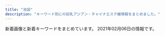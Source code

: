 ```yaml
---
title: "池袋"
description: "キーワード別にの巨乳アジアン・チャイナエステ嬢情報をまとめました。"
---
```


新着画像と新着キーワードをまとめています。
2021年02月06日の情報です。

<DmmAffiliateIns />
<KeywordTable
  shops={
    [
    {
        "name": "AromaAngels\uff5e\u6c60\u888b\u30a2\u30ed\u30de\u30a8\u30f3\u30b8\u30a7\u30eb\u30ba\uff5e",
        "url": "https://www.aroma-angels.net/",
        "station": "JR\u6c60\u888b\u99c5\u897f\u53e3",
        "img_links": [
            "http://www.aroma-angels.net/images/up_5_8_0.jpg",
            "https://www.aroma-angels.net/images/up_5_9_0.jpg",
            "http://www.aroma-angels.net/images/up_5_7_0.jpg",
            "https://www.aroma-angels.net/images/up_5_18_0.jpg",
            "https://www.aroma-angels.net/images/mt_10_1_446.jpg",
            "http://www.aroma-angels.net/images/mt_10_1_105.jpg",
            "https://www.aroma-angels.net/images/mc_1_1_144.jpg",
            "http://www.aroma-angels.net/images/link/link_27.jpg",
            "https://www.aroma-angels.net/images/mc_1_1_960.jpg",
            "https://www.aroma-angels.net/images/mc_1_2_144.jpg",
            "http://www.aroma-angels.net/images/up_5_25_0.jpg",
            "https://estama.jp/assets_new/default/pc/img/page/link/estama_200_40.png",
            "http://www.aroma-angels.net/images/link/link_15.jpg",
            "http://www.aroma-angels.net/asset/img/spacer300x450.png",
            "https://www.aroma-angels.net/images/mc_1_1_239.jpg",
            "http://www.aroma-angels.net/images/mt_10_1_446.jpg",
            "https://www.aroma-angels.net/asset/img/spacer900x360.png",
            "https://www.aroma-angels.net/images/ml_11_1_2202.jpg",
            "http://www.aroma-angels.net/asset/img/top2.jpg",
            "https://www.aroma-angels.net/images/up_5_8_0.jpg",
            "https://www.aroma-angels.net/images/mc_1_1_425.jpg",
            "https://www.aroma-angels.net/images/mt_10_1_105.jpg",
            "http://www.aroma-angels.net/images/up_5_10_0.jpg",
            "https://www.aroma-angels.net/images/ml_11_1_505.jpg",
            "https://www.aroma-angels.net/images/up_5_6_0.jpg",
            "https://www.aroma-angels.net/images/ml_11_1_1338.jpg",
            "https://www.aroma-angels.net/images/mc_1_1_445.jpg",
            "https://www.aroma-angels.net/images/mc_1_1_505.jpg",
            "https://www.aroma-angels.net/images/mc_1_2_445.jpg",
            "https://www.aroma-angels.net/asset/img/top2.jpg",
            "https://www.aroma-angels.net/images/mc_1_2_1092.jpg",
            "https://www.aroma-angels.net/images/up_5_25_0.jpg",
            "https://www.aroma-angels.net/images/mc_1_2_960.jpg",
            "https://www.aroma-angels.net/images/up_5_19_0.jpg",
            "https://www.aroma-angels.net/images/mc_1_1_105.jpg",
            "https://www.aroma-angels.net/images/up_5_22_0.jpg",
            "https://www.aroma-angels.net/images/ml_11_1_1411.jpg",
            "https://www.aroma-angels.net/images/ml_11_1_1092.jpg",
            "https://www.aroma-angels.net/images/mc_1_1_241.jpg",
            "https://www.aroma-angels.net/images/ml_11_1_1064.jpg",
            "http://www.aroma-angels.net/images/link/link_34.jpg",
            "https://www.aroma-angels.net/asset/img/top.jpg",
            "https://www.aroma-angels.net/images/up_5_15_0.jpg",
            "https://www.aroma-angels.net/images/up_5_10_0.jpg",
            "https://www.aroma-angels.net/images/ml_11_1_960.jpg",
            "http://www.aroma-angels.net/asset/img/top.jpg",
            "https://www.aroma-angels.net/images/ml_11_1_208.jpg",
            "https://www.aroma-angels.net/images/up_5_5_0.jpg",
            "https://www.aroma-angels.net/images/link/link_15.jpg",
            "http://www.aroma-angels.net/asset/img/spacer900x360.png",
            "https://www.aroma-angels.net/images/up_5_26_0.jpg",
            "https://www.aroma-angels.net/images/up_5_17_0.jpg",
            "https://www.aroma-angels.net/images/mt_10_1_508.jpg",
            "https://www.aroma-angels.net/images/ml_11_1_268.jpg",
            "http://www.aroma-angels.net/images/up_5_9_0.jpg",
            "https://www.aroma-angels.net/images/link/link_19.jpg",
            "https://www.aroma-angels.net/images/mc_1_1_508.jpg",
            "https://www.aroma-angels.net/images/mc_1_1_1698.jpeg",
            "https://www.aroma-angels.net/images/ml_11_1_314.jpg",
            "https://www.aroma-angels.net/images/ml_11_1_507.jpg",
            "https://www.aroma-angels.net/images/ml_11_1_144.jpg",
            "https://www.aroma-angels.net/images/ml_11_1_445.jpg",
            "https://www.aroma-angels.net/images/up_5_11_0.jpeg",
            "https://www.aroma-angels.net/images/ml_11_1_105.jpg",
            "http://www.aroma-angels.net/images/mt_10_1_508.jpg",
            "http://www.aroma-angels.net/images/up_5_5_0.jpg",
            "http://www.aroma-angels.net/images/link/link_31.jpg",
            "https://www.aroma-angels.net/images/ml_11_1_425.jpg",
            "https://www.aroma-angels.net/images/ml_11_1_446.jpg",
            "https://www.aroma-angels.net/images/ml_11_1_508.jpg",
            "http://www.aroma-angels.net/images/mt_10_1_144.jpg",
            "https://www.aroma-angels.net/asset/img/spacer300x450.png",
            "https://www.aroma-angels.net/images/mc_1_2_105.jpg",
            "https://www.aroma-angels.net/images/link/link_34.jpg",
            "https://www.aroma-angels.net/images/mt_10_1_505.jpg",
            "https://www.aroma-angels.net/images/ml_11_1_1272.jpg",
            "http://www.aroma-angels.net/images/up_5_23_0.jpg",
            "https://www.aroma-angels.net/images/mc_1_1_1285.jpg",
            "https://www.aroma-angels.net/images/ml_11_1_241.jpg",
            "https://www.aroma-angels.net/images/mt_10_1_144.jpg",
            "https://www.aroma-angels.net/images/mc_1_1_1092.jpg",
            "https://www.aroma-angels.net/images/up_5_7_0.jpg",
            "https://www.aroma-angels.net/images/ml_11_1_240.jpg",
            "https://www.aroma-angels.net/images/ml_11_1_882.jpg",
            "https://www.aroma-angels.net/images/link/link_27.jpg",
            "http://www.aroma-angels.net/images/up_5_22_0.jpg",
            "http://www.aroma-angels.net/images/up_5_27_0.jpg",
            "https://www.aroma-angels.net/images/mc_1_2_239.jpg",
            "https://www.aroma-angels.net/images/ml_11_1_239.jpg",
            "https://www.aroma-angels.net/images/mc_1_1_1272.jpg",
            "https://www.aroma-angels.net/asset/img/spacer_gallery.png",
            "https://www.aroma-angels.net/images/mc_1_1_446.jpg",
            "https://www.aroma-angels.net/images/mc_1_1_1411.jpg",
            "https://www.aroma-angels.net/images/up_5_23_0.jpg",
            "https://www.aroma-angels.net/images/ml_11_1_1698.jpeg",
            "http://www.aroma-angels.net/images/up_5_26_0.jpg",
            "https://www.aroma-angels.net/images/ml_11_1_1285.jpg",
            "https://www.aroma-angels.net/images/ml_11_1_1011.jpg",
            "http://www.aroma-angels.net/images/up_5_6_0.jpg",
            "https://www.aroma-angels.net/images/up_5_27_0.jpg",
            "https://www.aroma-angels.net/images/up_5_13_0.jpg",
            "https://www.aroma-angels.net/images/mc_1_1_1064.jpg",
            "https://www.aroma-angels.net/images/mc_1_1_882.jpg",
            "https://menlog.net/link/menlog20040.jpg",
            "http://www.aroma-angels.net/images/up_5_17_0.jpg",
            "https://www.aroma-angels.net/images/up_5_14_0.jpg",
            "http://www.aroma-angels.net/images/mt_10_1_505.jpg",
            "https://www.aroma-angels.net/images/ml_11_1_506.jpg",
            "https://www.aroma-angels.net/images/link/link_31.jpg",
            "https://www.aroma-angels.net/images/up_5_12_0.jpg"
        ],
        "keywords": {
            "D": 25,
            "85": 13,
            "87": 8,
            "86": 9,
            "88": 5,
            "C": 48,
            "83": 4
        }
    },
    {
        "station": "JR\u6c60\u888b\u99c5\u897f\u53e3(\u5317)",
        "img_links": [
            "https://www.relax-es.net/img/bana05.jpg",
            "https://www.relax-es.net/w160-p400/img/uploadfile/imgpc01601602016.jpg",
            "https://www.relax-es.net/w200-p300/img/uploadfile/imgpc01601942165.jpg",
            "https://www.relax-es.net/img/uploadfile/imgpc01601602403.jpg",
            "https://www.relax-es.net/img/bana10.jpg",
            "https://www.relax-es.net/img/uploadfile/1601603998.png",
            "https://www.relax-es.net/w160-p400/img/uploadfile/imgpc01601942092.jpg",
            "https://www.relax-es.net/img/uploadfile/imgpc01601602676.jpg",
            "https://www.relax-es.net/img/uploadfile/imgpc01601603008.jpg",
            "https://www.relax-es.net/img/uploadfile/imgpc01601601781.jpg",
            "https://www.relax-es.net/w160-p400/img/uploadfile/imgpc01608535716.jpg",
            "https://www.relax-es.net/w160-p400/img/uploadfile/imgpc01601603008.jpg",
            "https://www.relax-es.net/img/uploadfile/imgpc01601602890.jpg",
            "https://www.relax-es.net/img/uploadfile/img_1601600792.jpg",
            "https://www.relax-es.net/img/uploadfile/imgpc01601942165.jpg",
            "https://www.relax-es.net/w160-p400/img/uploadfile/imgpc01608535826.jpg",
            "https://www.relax-es.net/w230-p230/img/uploadfile/img_1601600792.jpg",
            "https://www.relax-es.net/w200-p300/img/uploadfile/imgpc01601602188.jpg",
            "https://www.relax-es.net/w160-p400/img/uploadfile/imgpc01601602676.jpg",
            "https://www.relax-es.net/w200-p300/img/uploadfile/imgpc01601942092.jpg",
            "https://www.relax-es.net/img/num4.png",
            "https://www.relax-es.net/img/bana04.jpg",
            "https://www.relax-es.net/w160-p400/img/uploadfile/imgpc01601942165.jpg",
            "https://www.relax-es.net/img/uploadfile/imgpc01601602269.jpg",
            "https://www.relax-es.net/img/uploadfile/imgpc01601602188.jpg",
            "https://www.relax-es.net/img/uploadfile/imgpc01601602970.jpg",
            "https://www.relax-es.net/w300-p200/img/uploadfile/imgpc01601601781.jpg",
            "https://www.relax-es.net/img/bana02.jpg",
            "https://www.relax-es.net/w160-p400/img/uploadfile/imgpc01608535915.jpg",
            "https://www.relax-es.net/w160-p400/img/uploadfile/imgpc01601942123.jpg",
            "https://www.relax-es.net/img/companioncoment.png",
            "https://www.relax-es.net/w200-p300/img/uploadfile/imgpc01601602403.jpg",
            "https://www.relax-es.net/img/uploadfile/img_1601600707.jpg",
            "https://www.relax-es.net/w160-p400/img/uploadfile/imgpc01601602761.jpg",
            "https://www.relax-es.net/w160-p400/img/uploadfile/imgpc01601601975.jpg",
            "https://www.relax-es.net/w200-p300/img/uploadfile/imgpc01601602676.jpg",
            "https://www.relax-es.net/w160-p400/img/uploadfile/imgpc01601602326.jpg",
            "https://www.relax-es.net/img/uploadfile/imgpc01601602761.jpg",
            "https://www.relax-es.net/w160-p400/img/uploadfile/imgpc01601602188.jpg",
            "https://www.relax-es.net/img/bana03.jpg",
            "https://www.relax-es.net/w160-p400/img/uploadfile/imgpc01601602269.jpg",
            "https://www.relax-es.net/w160-p400/img/uploadfile/imgpc01601602443.jpg",
            "https://www.relax-es.net/w160-p400/img/uploadfile/imgpc01608535783.jpg",
            "https://www.relax-es.net/img/area.jpg",
            "https://www.relax-es.net/w160-p400/img/uploadfile/imgpc01601942105.jpg",
            "https://www.relax-es.net/w200-p300/img/uploadfile/imgpc01601602443.jpg",
            "https://www.relax-es.net/img/icon/new.png",
            "https://www.relax-es.net/img/uploadfile/imgpc01608535716.jpg",
            "https://www.relax-es.net/img/num5.png",
            "https://www.relax-es.net/img/uploadfile/imgpc01601942105.jpg",
            "https://www.relax-es.net/img/num1.png",
            "https://www.relax-es.net/img/uploadfile/imgpc01608535783.jpg",
            "https://www.relax-es.net/w200-p300/img/uploadfile/imgpc01601603008.jpg",
            "https://www.relax-es.net/w160-p400/img/uploadfile/imgpc01601602890.jpg",
            "https://www.relax-es.net/img/bana07.jpg",
            "https://www.relax-es.net/img/uploadfile/imgpc01601601975.jpg",
            "https://www.relax-es.net/img/uploadfile/imgpc01601942123.jpg",
            "https://www.relax-es.net/img/syscard.png",
            "https://www.relax-es.net/img/uploadfile/imgpc01601942092.jpg",
            "https://www.relax-es.net/img/num3.png",
            "https://www.relax-es.net/img/bana01.jpg",
            "https://www.relax-es.net/img/kantan.jpg",
            "https://www.relax-es.net/w200-p300/img/uploadfile/imgpc01608535783.jpg",
            "https://www.relax-es.net/w160-p400/img/uploadfile/imgpc01601602403.jpg",
            "https://www.relax-es.net/w160-p400/img/uploadfile/imgpc01601601781.jpg",
            "https://www.relax-es.net/w160-p400/img/uploadfile/imgpc01601942142.jpg",
            "https://www.relax-es.net/img/uploadfile/imgpc01601602443.jpg",
            "https://www.relax-es.net/img/num2.png",
            "https://www.relax-es.net/img/uploadfile/imgpc01601602016.jpg",
            "https://www.relax-es.net/w200-p300/img/uploadfile/imgpc01601602016.jpg",
            "https://www.relax-es.net/w160-p400/img/uploadfile/imgpc01601602970.jpg"
        ],
        "keywords": {
            "F": 28,
            "87": 21,
            "C": 36,
            "D": 47,
            "E": 66,
            "88": 60,
            "89": 53,
            "90": 8
        },
        "name": "New RELAX TIME",
        "url": "https://www.relax-es.net/"
    },
    {
        "img_links": [
            "http://www.yurari-massage.work/img/m1.jpg",
            "http://www.yurari-massage.work/img/m2.jpg",
            "http://www.yurari-massage.work/img/sta4.jpg",
            "http://www.yurari-massage.work/img/m50.jpg",
            "http://www.yurari-massage.work/img/m5.jpg",
            "http://www.yurari-massage.work/img/sta25.jpg",
            "http://www.yurari-massage.work/img/sta21.jpg",
            "http://www.yurari-massage.work/img/campian.jpg",
            "http://www.yurari-massage.work/img/st25.jpg",
            "http://www.yurari-massage.work/img/st22.jpg",
            "http://www.yurari-massage.work/img/nos.jpg",
            "http://www.yurari-massage.work/img/st19.jpg",
            "http://www.yurari-massage.work/img/sta22.jpg",
            "http://www.yurari-massage.work/img/st07.jpg",
            "http://www.yurari-massage.work/img/st11.jpg",
            "http://www.yurari-massage.work/img/st4.jpg",
            "http://www.yurari-massage.work/img/m20.jpg",
            "http://www.yurari-massage.work/img/st21.jpg",
            "http://www.yurari-massage.work/img/m10.jpg",
            "http://www.yurari-massage.work/img/st026.jpg",
            "http://www.yurari-massage.work/img/r9.jpg",
            "http://www.yurari-massage.work/img/st017.jpg",
            "http://www.yurari-massage.work/img/st17.jpg",
            "http://www.yurari-massage.work/img/st26.jpg",
            "http://www.yurari-massage.work/img/sta26.jpg",
            "http://www.yurari-massage.work/img/mobile.png",
            "http://www.yurari-massage.work/img/m60.jpg",
            "http://www.yurari-massage.work/img/head.jpg",
            "http://www.yurari-massage.work/img/m3.jpg",
            "http://www.yurari-massage.work/img/sta27.jpg",
            "http://www.yurari-massage.work/img/m6.jpg",
            "http://www.yurari-massage.work/img/st022.jpg",
            "http://www.yurari-massage.work/img/m4.jpg",
            "http://www.yurari-massage.work/img/m40.jpg",
            "http://www.yurari-massage.work/img/st7.jpg",
            "http://www.yurari-massage.work/img/st021.jpg",
            "http://www.yurari-massage.work/img/m30.jpg",
            "http://www.yurari-massage.work/img/st027.jpg",
            "http://www.yurari-massage.work/img/st27.jpg",
            "http://www.yurari-massage.work/img/sta7.jpg"
        ],
        "name": "\u3086\u3089\u308a",
        "url": "http://www.yurari-massage.work/",
        "keywords": {
            "D": 11,
            "86": 14,
            "C": 25,
            "87": 8,
            "E": 3
        },
        "station": "JR\u6c60\u888b\u99c5\u897f\u53e3(\u5317)"
    },
    {
        "img_links": [
            "http://salon-arm.com/staff/ringo/01.jpg",
            "http://salon-arm.com/img/ttl_mobile.png",
            "http://salon-arm.com/staff/kaori/01mb.jpg",
            "http://salon-arm.com/staff/midori/01mb.jpg",
            "http://salon-arm.com/img/ttl_line.png",
            "http://salon-arm.com/staff/emi/01.jpg",
            "http://salon-arm.com/staff/ringo/01mb.jpg",
            "http://salon-arm.com/pic/top.png",
            "http://salon-arm.com/img/att.jpg",
            "http://salon-arm.com/staff/mai/01mb.jpg",
            "http://salon-arm.com/staff/saya/01mb.jpg",
            "http://salon-arm.com/staff/emi/01mb.jpg",
            "http://salon-arm.com/pic/head.png",
            "http://salon-arm.com/img/ttl_staff.png",
            "http://salon-arm.com/staff/nana/01.jpg",
            "http://salon-arm.com/staff/yuuka/01.jpg",
            "http://salon-arm.com/staff/midori/01.jpg",
            "http://salon-arm.com/staff/rika/01mb.jpg",
            "http://salon-arm.com/staff/ai/01mb.jpg",
            "http://salon-arm.com/staff/ichigo/01.jpg",
            "http://salon-arm.com/i/files/homeimg.jpg",
            "http://salon-arm.com/staff/reina/01.jpg",
            "http://salon-arm.com/staff/yuuka/01mb.jpg",
            "http://salon-arm.com/staff/ichigo/01mb.jpg",
            "http://salon-arm.com/staff/reina/01mb.jpg",
            "http://salon-arm.com/staff/saya/01.jpg",
            "http://salon-arm.com/img/ttl_concept.png",
            "http://salon-arm.com/staff/ai/01.jpg",
            "http://salon-arm.com/staff/nana/01mb.jpg",
            "http://salon-arm.com/staff/kaori/01.jpg",
            "http://salon-arm.com/staff/mai/01.jpg",
            "http://salon-arm.com/staff/rika/01.jpg",
            "http://salon-arm.com/img/ttl_tnew.png"
        ],
        "url": "http://salon-arm.com/",
        "name": "\u30a2\u30ed\u30de\u30ed\u30de\u30f3\u30b9",
        "keywords": {
            "C": 21
        },
        "station": "JR\u6c60\u888b\u99c5\u897f\u53e3"
    },
    {
        "keywords": {
            "81": 4,
            "83": 10,
            "85": 4,
            "84": 8,
            "82": 10
        },
        "station": "JR\u6c60\u888b\u99c5\u897f\u53e3",
        "url": "http://c-sun2.com/",
        "name": "\u30b9\u30a4\u30fc\u30c8\u30de\u30c3\u30c8",
        "img_links": [
            "http://c-sun2.com/image/cast/cast_534_1_l.jpg",
            "http://c-sun2.com/img/bar_profile.png",
            "http://c-sun2.com/image/cast/cast_485_2_l.jpg",
            "http://c-sun2.com/image/cast/cast_453_1_l.jpg",
            "http://c-sun2.com/image/cast/cast_471_2_l.jpg",
            "http://c-sun2.com/image/cast/cast_393_2_l.jpg",
            "http://c-sun2.com/img/bar_grallery.png",
            "http://c-sun2.com/img/topbar_camp.png",
            "http://c-sun2.com/image/cast/cast_485_1_l.jpg",
            "http://c-sun2.com/img/topbar_osusume.png",
            "http://c-sun2.com/image/cast/cast_473_2_l.jpg",
            "http://c-sun2.com/img/bar_therapist.png",
            "http://c-sun2.com/img/event/camp3.jpg",
            "http://c-sun2.com/image/cast/cast_484_1_l.jpg",
            "http://c-sun2.com/image/cast/cast_473_1_l.jpg",
            "http://c-sun2.com/image/cast/cast_484_2_l.jpg",
            "http://c-sun2.com/image/shame/192_1_l.jpg",
            "http://c-sun2.com/image/cast/cast_580_1_l.jpg",
            "http://c-sun2.com/image/cast/cast_357_1_l.jpg",
            "http://c-sun2.com/image/cast/cast_393_1_l.jpg",
            "http://c-sun2.com/image/cast/cast_390_2_l.jpg",
            "http://c-sun2.com/image/cast/cast_326_1_l.jpg",
            "http://c-sun2.com/img/header.jpg",
            "http://c-sun2.com/image/cast/cast_471_1_l.jpg",
            "http://c-sun2.com/image/cast/cast_326_2_l.jpg",
            "http://c-sun2.com/img/icon/new.png",
            "http://c-sun2.com/img/topbar_news.png",
            "http://c-sun2.com/image/cast/cast_492_2_l.jpg",
            "http://c-sun2.com/image/cast/cast_496_2_l.jpg",
            "http://c-sun2.com/image/cast/cast_533_1_l.jpg",
            "http://c-sun2.com/image/cast/cast_362_2_l.jpg",
            "http://c-sun2.com/image/cast/cast_492_1_l.jpg",
            "http://c-sun2.com/image/cast/cast_533_2_l.jpg",
            "http://c-sun2.com/image/cast/cast_534_2_l.jpg",
            "http://c-sun2.com/image/cast/cast_524_1_l.jpg",
            "http://c-sun2.com/image/cast/cast_524_2_l.jpg",
            "http://c-sun2.com/image/cast/cast_496_1_l.jpg",
            "http://c-sun2.com/image/cast/cast_360_2_l.jpg",
            "http://c-sun2.com/image/cast/cast_362_1_l.jpg",
            "http://c-sun2.com/image/cast/cast_357_2_l.jpg",
            "http://c-sun2.com/image/cast/cast_466_1_l.jpg",
            "http://c-sun2.com/image/cast/cast_466_2_l.jpg",
            "http://c-sun2.com/image/cast/cast_360_1_l.jpg",
            "http://c-sun2.com/image/cast/cast_390_1_l.jpg",
            "http://c-sun2.com/image/cast/cast_453_2_l.jpg"
        ]
    },
    {
        "img_links": [
            "http://es-manzokudou.com/images/index_04.jpg",
            "http://es-manzokudou.com/uploads/e0558d7d118d3983ed620237423a6a17.jpg",
            "http://es-manzokudou.com/images/index_23.jpg",
            "http://es-manzokudou.com/images/index_08.jpg",
            "http://es-manzokudou.com/uploads/d89fe15ae91cbe6757df76651ba2bafb.jpg",
            "http://es-manzokudou.com/images/index_21.jpg",
            "http://es-manzokudou.com/images/interior_10.jpg",
            "http://es-manzokudou.com/uploads/6eeb47bf176bb33d310cc4b85e6877cd.jpg",
            "http://es-manzokudou.com/uploads/efbc511fca65f9baeae51ee52426cc0e.jpg",
            "http://es-manzokudou.com/uploads/40fc21d31595f51aaf89793b1f68617b.jpg",
            "http://es-manzokudou.com/images/info_07.png",
            "http://es-manzokudou.com/images/info_04.png",
            "http://es-manzokudou.com/uploads/4638ddb6f986a671b148647ba616100a.jpg",
            "http://es-manzokudou.com/uploads/da9811a4171f2ec42d7c9a8567e79d8c.jpg",
            "http://es-manzokudou.com/uploads/88aa8f906b0332cb40ad4429c8e7b758.jpg",
            "http://es-manzokudou.com/uploads/36735dc9d436a790f344c57635a3a44f.jpg",
            "http://es-manzokudou.com/images/index_03.jpg",
            "http://es-manzokudou.com/images/info_05.png",
            "http://es-manzokudou.com/images/girls_09.jpg",
            "http://es-manzokudou.com/uploads/62c2e989f1be95fc8e01be85b464d514.jpg",
            "http://es-manzokudou.com/images/index_14.jpg",
            "http://es-manzokudou.com/uploads/209ba11412c2c128b5dfbdb8cfef6faa.jpg",
            "http://es-manzokudou.com/uploads/356177edff3d3b7efc4a77022debc8aa.jpg",
            "http://es-manzokudou.com/images/girls_11.jpg",
            "http://es-manzokudou.com/uploads/7284e4ffc051cbb8c074a8c30390ce68.jpg",
            "http://es-manzokudou.com/uploads/59a8a61377564fb64b48427e84e4243f.jpg",
            "http://es-manzokudou.com/uploads/200f500725d3f15233d981ad9b5e6b9a.jpg",
            "http://es-manzokudou.com/uploads/801bf12e5eb5d7775a0d06c4314059a8.jpg",
            "http://es-manzokudou.com/uploads/b7f36d45469210b381ecb79a0e05a347.jpg",
            "http://es-manzokudou.com/uploads/33e3f16ac4ad0cce4991bcbf73f4ed57.jpg",
            "http://es-manzokudou.com/images/index_01.jpg",
            "http://es-manzokudou.com/images/index_17.jpg",
            "http://es-manzokudou.com/uploads/6d01aeb80d9d599f91829439c8d1cce9.jpg",
            "http://es-manzokudou.com/images/info_02.png",
            "http://es-manzokudou.com/images/index_29.jpg",
            "http://es-manzokudou.com/uploads/c7f77c3ead6ef13dab668a39ed78609c.jpg",
            "http://es-manzokudou.com/images/index_13.jpg",
            "http://es-manzokudou.com/images/index_16.jpg",
            "http://es-manzokudou.com/uploads/dedff2c11ab7aaa841a9cf2747a8406c.jpg",
            "http://es-manzokudou.com/images/index_02.jpg",
            "http://es-manzokudou.com/uploads/275d5f397baa63db8424c86d5d6237cf.jpg",
            "http://es-manzokudou.com/images/info_01.png",
            "http://es-manzokudou.com/uploads/0b1795e88117182a477ab05f88143541.jpg",
            "http://es-manzokudou.com/images/index_19.jpg",
            "http://es-manzokudou.com/images/index_27.jpg",
            "http://es-manzokudou.com/images/index_07.jpg",
            "http://es-manzokudou.com/uploads/de54f16df04e0df8ae07ab990b8c9fd2.jpg",
            "http://es-manzokudou.com/images/index_22.jpg",
            "http://es-manzokudou.com/uploads/848e0db3804d1d3c823537204d67f5aa.jpg",
            "http://es-manzokudou.com/uploads/4a9bc6863322924a09070162269c7415.jpg",
            "http://es-manzokudou.com/images/service_10.jpg",
            "http://es-manzokudou.com/images/interior_09.jpg",
            "http://es-manzokudou.com/uploads/f66d763bd48ac5f51969e4311ac7af5c.jpg",
            "http://es-manzokudou.com/uploads/e29aa67ee54566513e4e34114bfdc7b9.jpg",
            "http://es-manzokudou.com/images/index_05.jpg",
            "http://es-manzokudou.com/images/index_30.jpg",
            "http://es-manzokudou.com/images/index_09.jpg",
            "http://es-manzokudou.com/uploads/9f77b9b12f9cf11fcb013974ba368064.jpg",
            "http://es-manzokudou.com/uploads/7b043aa15c9a9920550a2b92ec6be546.jpg",
            "http://es-manzokudou.com/images/service_09.jpg",
            "http://es-manzokudou.com/uploads/0796672f7c59948334658998a3c55cdb.jpg",
            "http://es-manzokudou.com/uploads/13ab049cc45dea80b43d33b6b7108f00.jpg",
            "http://es-manzokudou.com/images/index_11.jpg",
            "http://es-manzokudou.com/uploads/0d826c16062de1388c242e2f77eb7cd6.jpg",
            "http://es-manzokudou.com/images/index_24.jpg",
            "http://es-manzokudou.com/images/info_09.png",
            "http://www.cmfm2.jp/images/over_thumb_l.png",
            "http://es-manzokudou.com/images/index_06.jpg",
            "http://es-manzokudou.com/images/index_15.jpg",
            "http://es-manzokudou.com/uploads/b3126b220ec550d17cf3d4ceaa0d5f91.jpg",
            "http://es-manzokudou.com/uploads/d71f74498ca17396d022ba9a4df966f3.jpg",
            "http://es-manzokudou.com/uploads/8a1fb58d0b110680c2356994ca8efb25.jpg",
            "http://es-manzokudou.com/images/index_28.jpg",
            "http://es-manzokudou.com/uploads/c92c85411d427aeda4e82379f413bfc5.jpg",
            "http://es-manzokudou.com/uploads/d0fdd8f6b16eaf7d5013c7d285fed2e3.jpg",
            "http://es-manzokudou.com/uploads/1e5aff376576a255098bc7597386a028.jpg",
            "http://es-manzokudou.com/images/index_31.jpg",
            "http://es-manzokudou.com/uploads/ce9c20b274548d8d7fc88ffba3feb6b8.jpg",
            "http://es-manzokudou.com/uploads/8ec0af3b4889c07ab76ccbed51b2b813.jpg",
            "http://es-manzokudou.com/images/link_09.jpg"
        ],
        "keywords": {
            "86": 7,
            "88": 2,
            "D": 7,
            "C": 10,
            "87": 8,
            "84": 1
        },
        "name": "\u6e80\u8db3\u5802",
        "url": "http://es-manzokudou.com/",
        "station": "JR\u6c60\u888b\u99c5\u6771\u53e3"
    },
    {
        "url": "http://koi.este.work/",
        "station": "JR\u6c60\u888b\u99c5\u897f\u53e3",
        "keywords": {
            "C": 12,
            "86": 6,
            "85": 6,
            "83": 18,
            "D": 18
        },
        "img_links": [
            "http://koi.este.work/top.jpg",
            "http://koi.este.work/tennai.png",
            "http://koi.este.work/tennai4.jpg",
            "http://koi.este.work/2/uploadimg/1577672563.jpg",
            "http://koi.este.work/2/uploadimg/1579481243.jpg",
            "http://koi.este.work/mens-esthe.png",
            "http://koi.este.work/b_news.png",
            "http://koi.este.work/tennai3.jpg",
            "http://koi.este.work/t3.jpg",
            "http://momipara.jp/img/link/momi88.jpg",
            "http://koi.este.work/b_girl.png",
            "http://koi.este.work/t1.jpg",
            "http://koi.este.work/2/uploadimg/1601879728.jpg",
            "http://koi.este.work/tennai2.jpg",
            "http://koi.este.work/2/uploadimg/1565558725.jpg",
            "http://koi.este.work/up_5_3_0.jpg"
        ],
        "name": "\u604b"
    },
    {
        "keywords": {
            "\u30bb\u30af\u30b7\u30fc": 1
        },
        "name": "\u6708\u306e\u604b",
        "url": "http://tsukinokoi.com/",
        "station": "JR\u6c60\u888b\u99c5\u897f\u53e3",
        "img_links": [
            "http://tsukinokoi.com/img/staff/148586605226742500.jpg",
            "http://tsukinokoi.com/img/staff/155818741107218300.jpg",
            "http://tsukinokoi.com/img/staff/155204782386136400.jpg",
            "http://tsukinokoi.com/images/bar_top.png",
            "http://tsukinokoi.com/images/pickupGirl2014.png",
            "http://tsukinokoi.com/images/news1.png",
            "http://tsukinokoi.com/img/staff/154673852166026500.jpg",
            "http://tsukinokoi.com/img/staff/148073918839938900.jpg",
            "http://tsukinokoi.com/img/staff/148586605222864500.jpg",
            "http://tsukinokoi.com/img/staff/160622584020640000.jpg",
            "http://tsukinokoi.com/images/bar_gallery.png",
            "http://tsukinokoi.com/img/staff/144652745411466600.jpg",
            "http://tsukinokoi.com/img/staff/155611310658540500.jpg",
            "http://tsukinokoi.com/img/staff/148256052554824000.jpg",
            "http://tsukinokoi.com/img/staff/153079932824200700.jpg",
            "http://tsukinokoi.com/images/QRcode.png",
            "http://tsukinokoi.com/images/news3.png",
            "http://tsukinokoi.com/img/staff/142919725579809100.png",
            "http://tsukinokoi.com/images/bar_staff.png",
            "http://tsukinokoi.com/images/event/2020/m02.png",
            "http://tsukinokoi.com/img/staff/151584629124140300.jpg",
            "http://tsukinokoi.com/img/staff/152008703796356600.jpg"
        ]
    },
    {
        "station": "JR\u6c60\u888b\u99c5\u897f\u53e3(\u5317)",
        "name": "\u82b1\u6c34\u6728",
        "img_links": [
            "http://es-hana.work/images/1.jpg",
            "http://es-hana.work/images/line.jpg",
            "http://es-hana.work/images/interior_t.jpg",
            "http://es-hana.work/img/yui1.jpg",
            "http://es-hana.work/staff/aya.jpg",
            "http://es-hana.work/images/head.jpg",
            "http://es-hana.work/staff/nana.jpg",
            "http://es-hana.work/img/miki1.jpg",
            "http://es-hana.work/staff/yui.jpg",
            "http://es-hana.work/images/news.jpg",
            "http://es-hana.work/img/ai1.jpg",
            "http://es-hana.work/img/haruka1.jpg",
            "http://es-hana.work/images/ac2.jpg",
            "http://es-hana.work/images/ac1.jpg",
            "http://es-hana.work/images/6.jpg",
            "http://es-hana.work/images/staff_t.jpg",
            "http://es-hana.work/images/7.jpg",
            "http://es-hana.work/images/8.jpg",
            "http://es-hana.work/img/aya1.jpg",
            "http://es-hana.work/img/rina1.jpg",
            "http://es-hana.work/staff/miki.jpg",
            "http://es-hana.work/staff/rina.jpg",
            "http://es-hana.work/staff/ai.jpg",
            "http://es-hana.work/images/2.jpg",
            "http://es-hana.work/images/3.jpg",
            "http://es-hana.work/images/int.jpg",
            "http://es-hana.work/img/nana1.jpg",
            "http://es-hana.work/images/sys2.jpg",
            "http://es-hana.work/images/5.jpg",
            "http://es-hana.work/staff/haruka.jpg",
            "http://es-hana.work/staff/yuna.jpg",
            "http://es-hana.work/images/tg.jpg",
            "http://es-hana.work/images/sys1.jpg"
        ],
        "url": "http://es-hana.work/",
        "keywords": {}
    },
    {
        "img_links": [
            "http://whitelover.jpest.net/uploads//sites/32/2021/01/01-1.jpg",
            "http://whitelover.jpest.net/uploads//sites/32/2020/11/02-1.png",
            "http://whitelover.jpest.net/uploads//sites/32/2020/12/g2.jpg",
            "http://whitelover.jpest.net/uploads//sites/32/2020/11/01-1.png",
            "http://whitelover.jpest.net/uploads//sites/32/2020/12/g3.jpg",
            "http://whitelover.jpest.net/uploads//sites/32/2021/01/g3.jpg",
            "http://whitelover.jpest.net/uploads//sites/32/2020/12/g3-1.jpg",
            "http://whitelover.jpest.net/uploads//sites/32/2021/01/02-1.jpg",
            "http://whitelover.jpest.net/uploads//sites/32/2020/12/g1.jpg",
            "http://whitelover.jpest.net/uploads//sites/32/2020/11/g1.jpg",
            "http://whitelover.jpest.net/uploads//sites/32/2020/11/g12.jpg",
            "http://whitelover.jpest.net/uploads//sites/32/elementor/thumbs/01-1-p1ogql08wi32xlzx2z4yycyqzu4tw84phvnu1lboi8.jpg",
            "http://whitelover.jpest.net/uploads//sites/32/2020/12/g2-1.jpg"
        ],
        "name": "\u767d\u3044\u604b\u4eba",
        "url": "http://whitelover.jpest.net/",
        "keywords": {},
        "station": "JR\u6c60\u888b\u99c5\u897f\u53e3"
    },
    {
        "img_links": [
            "http://www.coco-8.jp/_src/36746692/g3.jpg",
            "http://www.coco-8.jp/_src/36746642/risa.jpg",
            "http://www.coco-8.jp/_src/36742460/3.jpg",
            "http://www.coco-8.jp/_src/36741672/4.jpg",
            "http://www.coco-8.jp/_src/36741670/1.jpg",
            "http://www.coco-8.jp/_src/36741636/5.jpg",
            "http://www.coco-8.jp/_src/36742630/b.png",
            "http://www.coco-8.jp/_src/36746682/g.jpg",
            "http://www.coco-8.jp/_src/36746704/g5.png",
            "http://www.coco-8.jp/_src/36746714/b.png",
            "http://www.coco-8.jp/_src/36746346/maya.jpg",
            "http://www.coco-8.jp/_src/36746641/risa.jpg",
            "http://www.coco-8.jp/_src/36742644/sayuri.jpg",
            "http://www.coco-8.jp/_src/49977773/wechatimg437_20201113100952153.jpg",
            "http://www.coco-8.jp/_src/36742462/5.jpg",
            "http://www.coco-8.jp/_src/36746395/lineline.png",
            "http://www.coco-8.jp/_src/36742638/b.png",
            "http://www.coco-8.jp/_src/36820891/cam3.png",
            "http://www.coco-8.jp/_src/36815290/cam.png",
            "http://www.coco-8.jp/_src/36741673/3.jpg",
            "http://www.coco-8.jp/_src/36813492/cam2.jpg",
            "http://www.coco-8.jp/_src/36742640/b.png",
            "http://www.coco-8.jp/_src/36742459/2.jpg",
            "http://www.coco-8.jp/_src/36745880/pic2.jpg",
            "http://www.coco-8.jp/_src/37791773/wechatimg437_20201113100952153.jpg",
            "http://www.coco-8.jp/_src/36746398/mei1.jpg",
            "http://www.coco-8.jp/_src/36742658/s1.jpg",
            "http://www.coco-8.jp/_src/36746320/sayuri.jpg",
            "http://www.coco-8.jp/_src/36746345/maya.jpg",
            "http://www.coco-8.jp/_src/36746636/iwa1.jpg",
            "http://www.coco-8.jp/_src/36746644/lineline.png",
            "http://www.coco-8.jp/_src/36741678/down.png",
            "http://www.coco-8.jp/_src/49977786/wechatimg336_20201102105038881.jpg",
            "http://www.coco-8.jp/_src/36746351/lineline.png",
            "http://www.coco-8.jp/_src/36813493/cam2.jpg",
            "http://www.coco-8.jp/_src/36742461/4.jpg",
            "http://www.coco-8.jp/_src/36741638/4.jpg",
            "http://www.coco-8.jp/_src/37791774/wechatimg437_20201113100952153.jpg",
            "http://www.coco-8.jp/_src/36741674/5.jpg",
            "http://www.coco-8.jp/_src/49977789/lineline.png",
            "http://www.coco-8.jp/_src/37791754/smartselect_20191212-140919_wechat.jpg",
            "http://www.coco-8.jp/_src/36742655/down.png",
            "http://www.coco-8.jp/_src/36742458/1.jpg",
            "http://www.coco-8.jp/_src/37791789/lineline.png",
            "http://www.coco-8.jp/_src/36741640/1.jpg",
            "http://www.coco-8.jp/_src/36746380/aki.jpg",
            "http://www.coco-8.jp/_src/36712010/sayuri.jpg",
            "http://www.coco-8.jp/_src/36746639/lineline.png",
            "http://www.coco-8.jp/_src/49977785/wechatimg336_20201102105038881.jpg",
            "http://www.coco-8.jp/_src/36742642/b.png",
            "http://www.coco-8.jp/_src/36742780/s3.jpg",
            "http://www.coco-8.jp/_src/36742791/s4.jpg",
            "http://www.coco-8.jp/_src/36746331/lineline.png",
            "http://www.coco-8.jp/_src/36746702/g6.jpg",
            "http://www.coco-8.jp/_src/49632559/wechatimg336_20201102105038881.jpg",
            "http://www.coco-8.jp/_src/36742714/s2.jpg",
            "http://www.coco-8.jp/_src/36746397/mei1.jpg",
            "http://www.coco-8.jp/_src/49632727/wechatimg336_20201102105038881.jpg",
            "http://www.coco-8.jp/_src/36741671/2.jpg",
            "http://www.coco-8.jp/_src/49977665/wechatimg437_20201113100952153.jpg",
            "http://www.coco-8.jp/_src/36746635/iwa1.jpg",
            "http://www.coco-8.jp/_src/36743040/s5.jpg",
            "http://www.coco-8.jp/_src/36741637/3.jpg",
            "http://www.coco-8.jp/_src/36741639/2.jpg",
            "http://www.coco-8.jp/_src/36820892/cam3.png",
            "http://www.coco-8.jp/_src/36746688/g2.jpg",
            "http://www.coco-8.jp/_src/36746379/aki.jpg",
            "http://www.coco-8.jp/_src/36746633/lineline.png",
            "http://www.coco-8.jp/_src/36745876/pic1.jpg",
            "http://www.coco-8.jp/_src/36742636/b.png",
            "http://www.coco-8.jp/_src/36746732/road2.png"
        ],
        "keywords": {
            "90": 1,
            "88": 1,
            "86": 2
        },
        "name": "CoCo8 \u30b3\u30b3\u30a8\u30a4\u30c8",
        "url": "http://www.coco-8.jp/",
        "station": "JR\u6c60\u888b\u99c5\u897f\u53e3"
    },
    {
        "station": "JR\u6c60\u888b\u99c5\u897f\u53e3",
        "img_links": [
            "http://esthe-treat.com/img/botton.jpg",
            "http://esthe-treat.com/img/t-o.jpg",
            "http://esthe-treat.com/img/tit.jpg",
            "http://esthe-treat.com/img/t-a.jpg",
            "http://esthe-treat.com/img/sysetc.png",
            "http://esthe-treat.com/img/pic.jpg",
            "http://esthe-treat.com/img/adrs.jpg",
            "http://esthe-treat.com/staff/ami/01.jpg",
            "http://esthe-treat.com/img/add.jpg",
            "http://esthe-treat.com/img/t-t.jpg",
            "http://esthe-treat.com/img/sys1.png",
            "http://esthe-treat.com/img/tel.jpg",
            "http://esthe-treat.com/img/t-r.jpg",
            "http://esthe-treat.com/img/info.jpg",
            "http://esthe-treat.com/img/t-s.jpg",
            "http://esthe-treat.com/staff/rena/01.jpg",
            "http://esthe-treat.com/img/sys2.png",
            "http://esthe-treat.com/img/cam.jpg",
            "http://esthe-treat.com/staff/natumi/01.jpg",
            "http://esthe-treat.com/img/pc.jpg",
            "http://esthe-treat.com/staff/yuyu/01.jpg",
            "http://esthe-treat.com/staff/mari/01.jpg"
        ],
        "name": "\u53f0\u6e7e\u5e78\u904b\u30ea\u30e9\u30af\u30bc\u30fc\u30b7\u30e7\u30f3",
        "keywords": {},
        "url": "http://esthe-treat.com/"
    },
    {
        "img_links": [
            "https://honeybee2.com/images_staff/99/110211050217.jpg",
            "https://honeybee2.com/images/bnr_side_card.png",
            "https://honeybee2.com/images_staff/136/041522461779.jpg",
            "https://honeybee2.com/images/icon_ranking_03.png",
            "https://honeybee2.com/images_staff/150/091115052227.jpg",
            "https://honeybee2.com/images/bnr_200_40.jpg",
            "https://honeybee2.com/images_staff/99/011420365888.jpg",
            "https://honeybee2.com/images_staff/168/111319171076.jpg",
            "https://honeybee2.com/images_staff/134/041314054720.jpg",
            "https://honeybee2.com/images/btn_back.png",
            "https://honeybee2.com/images_staff/133/041312285087.jpg",
            "https://honeybee2.com/images/no_image.jpg",
            "https://honeybee2.com/images/btn_next.png",
            "https://honeybee2.com/images/img_gallery_02.png",
            "https://honeybee2.com/images_staff/142/060611173967.jpg",
            "https://honeybee2.com/images_staff/168/111318504622.jpg",
            "https://honeybee2.com/images/pagetop_off.png",
            "https://honeybee2.com/images/vis_profileframe.png",
            "https://honeybee2.com/images/img_info.png",
            "https://honeybee2.com/images_staff/133/032511552539.jpg",
            "https://honeybee2.com/images/icon_ranking_01.png",
            "https://honeybee2.com/images/img_info_02.png",
            "https://honeybee2.com/images/icon_ranking_05.png",
            "https://honeybee2.com/images_staff/134/041314164177.jpg",
            "https://honeybee2.com/images/icon_ranking_02.png",
            "https://honeybee2.com/images/vis_castframe_01.png",
            "https://honeybee2.com/images_staff/60/032207115986.jpg",
            "https://honeybee2.com/images/bnr_160_45.jpg",
            "https://honeybee2.com/images/img_gallery_06.png",
            "https://honeybee2.com/images/icon_ranking_04.png",
            "https://honeybee2.com/images_staff/150/091116274617.jpg",
            "https://honeybee2.com/images_staff/137/041723120323.jpg",
            "https://honeybee2.com/images/img_gallery_01.png",
            "https://honeybee2.com/images/bnr_468_60.jpg",
            "https://honeybee2.com/images_staff/108/040923420669.jpg",
            "https://honeybee2.com/images/bnr_88_31.jpg",
            "https://honeybee2.com/images_staff/59/111000015721.jpg",
            "https://honeybee2.com/images/img_gallery_04.png",
            "https://honeybee2.com/images/img_gallery_03.png",
            "https://honeybee2.com/images/img_info_03.png",
            "https://honeybee2.com/images/img_info_01.png",
            "https://honeybee2.com/images/icon_class_00.png",
            "https://honeybee2.com/images/bnr_side_concept.png",
            "https://honeybee2.com/images_staff/60/032207120681.jpg",
            "https://honeybee2.com/images_staff/137/041722380748.jpg",
            "https://honeybee2.com/images_staff/117/082320544428.jpg",
            "https://honeybee2.com/images_staff/142/060611265633.jpg",
            "https://honeybee2.com/images_staff/117/082321050834.jpg",
            "https://honeybee2.com/images_staff/136/041523165620.jpg",
            "https://honeybee2.com/images/img_gallery_05.png"
        ],
        "keywords": {
            "84": 248,
            "88": 53,
            "83": 98,
            "C": 251,
            "D": 248,
            "82": 55,
            "85": 98
        },
        "name": "\u30cf\u30cb\u30fc\u30d3\u30fc",
        "url": "https://honeybee2.com/",
        "station": "JR\u6c60\u888b\u99c5\u897f\u53e3(\u5317)"
    },
    {
        "url": "http://new-paradise.net/",
        "name": "\u5fc3\u30d1\u30e9\u30c0\u30a4\u30b9",
        "station": "JR\u6c60\u888b\u99c5\u897f\u53e3",
        "img_links": [
            "http://new-paradise.net/images/misaki02.jpg",
            "http://new-paradise.net/images/mobile.png",
            "http://new-paradise.net/images/flash1.jpg",
            "http://new-paradise.net/images/info.jpg",
            "http://new-paradise.net/images/kanna02.jpg",
            "http://new-paradise.net/images/up.png",
            "http://new-paradise.net/images/a6.jpg",
            "http://new-paradise.net/images/down.png",
            "http://new-paradise.net/images/honoka.jpg",
            "http://new-paradise.net/images/g0.jpg",
            "http://new-paradise.net/images/itigo.jpg",
            "http://new-paradise.net/images/a3.jpg",
            "http://new-paradise.net/images/noa.jpg",
            "http://new-paradise.net/images/kiki.jpg",
            "http://new-paradise.net/images/a2.jpg",
            "http://new-paradise.net/images/zi_staff.png",
            "http://new-paradise.net/images/a4.jpg",
            "http://new-paradise.net/images/misaki01.jpg",
            "http://new-paradise.net/images/kiki02.jpg",
            "http://new-paradise.net/images/r3.jpg",
            "http://new-paradise.net/images/a5.jpg",
            "http://new-paradise.net/images/a7.jpg",
            "http://new-paradise.net/images/a1.jpg"
        ],
        "keywords": {}
    },
    {
        "station": "JR\u6c60\u888b\u99c5\u6771\u53e3",
        "keywords": {
            "D": 24,
            "E": 6,
            "C": 13,
            "85": 6,
            "86": 6,
            "87": 18
        },
        "name": "\u30b9\u30de\u30a4\u30eb",
        "url": "http://iris.iest.info/",
        "img_links": [
            "http://iris.iest.info/images/s_pick.png",
            "http://iris.iest.info/photos/sites/94/2020/12/2020120606002910.jpg",
            "http://iris.iest.info/images/room1.jpg",
            "http://iris.iest.info/images/s_staff.png",
            "http://iris.iest.info/images/s_news.png",
            "http://iris.iest.info/photos/sites/94/2020/12/2020120606002961.jpg",
            "http://iris.iest.info/images/s_link.png",
            "http://iris.iest.info/images/room2.jpg",
            "http://iris.iest.info/photos/sites/94/2020/12/2020120606003195.jpg",
            "http://iris.iest.info/images/room4.jpg",
            "http://iris.iest.info/photos/sites/94/2020/12/2020120606003039.jpg",
            "http://iris.iest.info/images/top.png",
            "http://iris.iest.info/photos/sites/94/2020/12/202012060604323.jpg",
            "http://iris.iest.info/images/mobile.jpg",
            "http://iris.iest.info/images/room3.jpg",
            "http://iris.iest.info/images/info.jpg",
            "http://iris.iest.info/photos/sites/94/2020/12/2020120606092378.jpg"
        ]
    },
    {
        "keywords": {
            "82": 25,
            "C": 27
        },
        "station": "JR\u6c60\u888b\u99c5\u897f\u53e3(\u5317)",
        "name": "\u3074\u3093\u304f\u305f\u3063\u3061",
        "url": "https://www.pinktouch.tokyo/",
        "img_links": [
            "https://www.pinktouch.tokyo/img/uploadfile/imgpc01611533111.jpg",
            "https://www.pinktouch.tokyo/img/bana03.jpg",
            "https://www.pinktouch.tokyo/img/bana02.jpg",
            "https://www.pinktouch.tokyo//img/uploadfile/img_1611214733.jpg",
            "https://www.pinktouch.tokyo/img/uploadfile/imgpc21611533111.jpg",
            "https://www.pinktouch.tokyo/img/icon/new.png",
            "https://www.pinktouch.tokyo/img/recriut.jpg",
            "https://www.pinktouch.tokyo/img/uploadfile/img_1611212471.jpg",
            "https://www.pinktouch.tokyo/img/s/s_tel.jpg",
            "https://www.pinktouch.tokyo/img/bana01.png",
            "https://www.pinktouch.tokyo/img/uploadfile/imgpc11611533111.jpg",
            "https://www.pinktouch.tokyo/img/uploadfile/img_1611214419.jpg",
            "https://www.pinktouch.tokyo/img/uploadfile/img_1611214733.jpg",
            "https://www.pinktouch.tokyo/img/uploadfile/img_1611210940.jpg"
        ]
    },
    {
        "url": "http://hanamizuki.jpn.cm/",
        "name": "\u6c34\u6728\u82b1",
        "station": "JR\u6c60\u888b\u99c5\u6771\u53e3",
        "keywords": {
            "88": 1,
            "95": 1,
            "90": 1,
            "H": 2,
            "E": 1
        },
        "img_links": [
            "http://hanamizuki.jpn.cm/images/room3.jpg",
            "http://hanamizuki.jpn.cm/photos/sites/43/2017/11/2017110204162215.jpg",
            "http://hanamizuki.jpn.cm/images/nbj2.jpg",
            "http://hanamizuki.jpn.cm/photos/sites/43/2021/02/2021020211590282.jpg",
            "http://hanamizuki.jpn.cm/photos/sites/43/2019/12/2019122511054726.jpg",
            "http://hanamizuki.jpn.cm/images/top.png",
            "http://hanamizuki.jpn.cm/images/s_news.png",
            "http://hanamizuki.jpn.cm/images/room1.jpg",
            "http://hanamizuki.jpn.cm/images/room2.jpg",
            "http://hanamizuki.jpn.cm/images/s_link.png",
            "http://hanamizuki.jpn.cm/photos/sites/43/2017/11/2017110204161468.jpg",
            "http://hanamizuki.jpn.cm/photos/sites/43/2019/12/2019122511054178.jpg",
            "http://hanamizuki.jpn.cm/images/room4.jpg",
            "http://hanamizuki.jpn.cm/images/s_staff.png",
            "http://hanamizuki.jpn.cm/images/mobile.png"
        ]
    },
    {
        "station": "JR\u6c60\u888b\u99c5\u897f\u53e3",
        "url": "http://monaliza.xyz/",
        "name": "MONA\u30fbLIZA \u30e2\u30ca\u30fb\u30ea\u30b6",
        "img_links": [
            "http://monaliza.xyz/images/mobile.jpg",
            "http://monaliza.xyz/images/g4.jpg",
            "http://monaliza.xyz/images/g7.jpg",
            "http://monaliza.xyz/images/gallery_image01b.jpg",
            "http://monaliza.xyz/images/top.jpg",
            "http://monaliza.xyz/images/index_c3.jpg",
            "http://monaliza.xyz/images/r03.jpg",
            "http://monaliza.xyz/images/index_c1.jpg",
            "http://monaliza.xyz/images/r01.jpg",
            "http://monaliza.xyz/images/g6.jpg",
            "http://monaliza.xyz/images/yuki.jpg",
            "http://monaliza.xyz/images/r04.jpg",
            "http://monaliza.xyz/images/aoyi.jpg",
            "http://monaliza.xyz/images/r02.jpg",
            "http://monaliza.xyz/images/index_c2.jpg"
        ],
        "keywords": {
            "C": 8
        }
    },
    {
        "url": "http://awakoku.net/",
        "station": "JR\u6c60\u888b\u99c5\u897f\u53e3",
        "name": "\u30a2\u30ef\u56fd\u515a",
        "keywords": {
            "84": 2,
            "88": 1,
            "86": 1,
            "85": 2,
            "82": 1,
            "C": 19,
            "87": 1,
            "83": 3
        },
        "img_links": [
            "http://awakoku.net/girls/yuri1.jpg",
            "http://awakoku.net/girls/nana2.jpg",
            "http://awakoku.net/girls/noimage.jpg",
            "http://awakoku.net/girls/misaki1.jpg",
            "http://awakoku.net/girls/kana2.jpg",
            "http://awakoku.net/girls/hana1.jpg",
            "http://awakoku.net/girls/mina2.jpg",
            "http://awakoku.net/girls/ami1.jpg",
            "http://awakoku.net/girls/nagisa2.jpg",
            "http://manpuku-web2.sakura.ne.jp/awakoku/image/header.jpg",
            "http://awakoku.net/girls/nana1.jpg",
            "http://awakoku.net/girls/mina1.jpg",
            "http://awakoku.net/girls/misaki2.jpg",
            "http://awakoku.net/girls/kana1.jpg",
            "http://awakoku.net/girls/yuri2.jpg",
            "http://awakoku.net/girls/yumi.jpg",
            "http://awakoku.net/girls/nagisa1.jpg",
            "http://awakoku.net/image/pickup.jpg",
            "http://awakoku.net/girls/hana2.jpg"
        ]
    },
    {
        "img_links": [
            "http://www.i-rlx.info/images/index_33.jpg",
            "http://www.i-rlx.info/images/index_31.jpg",
            "http://www.i-rlx.info/girl/08.jpg",
            "http://www.i-rlx.info/images/index_23.jpg",
            "http://www.i-rlx.info/images/upload/eeb5d9caa554018e.jpg",
            "http://www.i-rlx.info/images/upload/7b4c8b9d49e714ee.jpg",
            "http://www.i-rlx.info/images/index_03.jpg",
            "http://www.i-rlx.info/images/upload/thumb/22c78aefa047b678.jpg",
            "http://www.i-rlx.info/i/girl/01.jpg",
            "http://www.i-rlx.info/girl/017.jpg",
            "http://www.i-rlx.info/images/index_28.jpg",
            "http://www.i-rlx.info/images/index_24.jpg",
            "http://www.i-rlx.info/images/index_07.jpg",
            "http://www.i-rlx.info/girl/06.jpg",
            "http://www.i-rlx.info/images/upload/0192d005c5f424ba.jpg",
            "http://www.i-rlx.info/i/girl/05.jpg",
            "http://www.i-rlx.info/images/index_37.jpg",
            "http://www.i-rlx.info/i/room/r02.jpg",
            "http://www.i-rlx.info/images/upload/thumb/5f15caf7f272770f.jpg",
            "http://www.i-rlx.info/images/index_11.jpg",
            "http://www.i-rlx.info/i/girl/02.jpg",
            "http://www.i-rlx.info/i/room/r04.jpg",
            "http://www.i-rlx.info/images/index_10.jpg",
            "http://www.i-rlx.info/images/index_02.jpg",
            "http://www.i-rlx.info/images/index_36.jpg",
            "http://www.i-rlx.info/images/upload/thumb/bb2bfea87a6127cc.jpg",
            "http://www.i-rlx.info/images/upload/thumb/b0bbe23232bed8aa.jpg",
            "http://www.i-rlx.info/images/03.jpg",
            "http://www.i-rlx.info/images/upload/thumb/7b4c8b9d49e714ee.jpg",
            "http://www.i-rlx.info/images/index_18.jpg",
            "http://www.i-rlx.info/i/room/r03.jpg",
            "http://www.i-rlx.info/images/index_17.jpg",
            "http://www.i-rlx.info/images/index_27.jpg",
            "http://www.i-rlx.info/images/index_22.jpg",
            "http://www.i-rlx.info/images/index_29.jpg",
            "http://www.i-rlx.info/images/upload/95e8548329763630.jpg",
            "http://www.i-rlx.info/images/upload/bc0752fe4e53b8c6.jpg",
            "http://www.i-rlx.info/images/upload/dc8f1b616e622b2a.jpg",
            "http://www.i-rlx.info/images/upload/thumb/9e42414005a99f48.jpg",
            "http://www.i-rlx.info/images/upload/d9467bde93e01a59.jpg",
            "http://www.i-rlx.info/images/index_14.jpg",
            "http://www.i-rlx.info/images/rec_16.jpg",
            "http://www.i-rlx.info/images/index_30.jpg",
            "http://www.i-rlx.info/images/upload/19b76df66faf0b12.jpg",
            "http://www.i-rlx.info/girl/02.jpg",
            "http://www.i-rlx.info/images/upload/thumb/eeb5d9caa554018e.jpg",
            "http://www.i-rlx.info/images/rec.jpg",
            "http://www.i-rlx.info/i/girl/04.jpg",
            "http://www.i-rlx.info/girl/07.jpg",
            "http://www.i-rlx.info/images/upload/thumb/d9467bde93e01a59.jpg",
            "http://www.i-rlx.info/images/index_13.jpg",
            "http://www.i-rlx.info/images/index_20.jpg",
            "http://www.i-rlx.info/images/upload/5f15caf7f272770f.jpg",
            "http://www.i-rlx.info/girl/04.jpg",
            "http://www.i-rlx.info/images/index_26.jpg",
            "http://www.i-rlx.info/images/upload/thumb/3a57edcf235cfd8e.jpg",
            "http://www.i-rlx.info/i/room/r01.jpg",
            "http://www.i-rlx.info/images/upload/4d0e657eefdddf42.jpg",
            "http://www.i-rlx.info/images/upload/7d800b2f3fde617b.jpg",
            "http://www.i-rlx.info/images/upload/thumb/19b76df66faf0b12.jpg",
            "http://www.i-rlx.info/images/upload/549fe7e03db1e8fc.jpg",
            "http://www.i-rlx.info/images/index_09.jpg",
            "http://www.i-rlx.info/images/index_12.jpg",
            "http://www.i-rlx.info/images/index_21.jpg",
            "http://www.i-rlx.info/images/info.jpg",
            "http://www.i-rlx.info/images/info_16.jpg",
            "http://www.i-rlx.info/images/index_35_01.jpg",
            "http://www.i-rlx.info/images/index_06.jpg",
            "http://www.i-rlx.info/images/index_08.jpg",
            "http://www.i-rlx.info/images/sub_18.jpg",
            "http://www.i-rlx.info/images/index_19.jpg",
            "http://www.i-rlx.info/girl/01.jpg",
            "http://www.i-rlx.info/images/upload/thumb/7d800b2f3fde617b.jpg",
            "http://www.i-rlx.info/i/girl/03.jpg",
            "http://www.i-rlx.info/images/index_15.jpg",
            "http://www.i-rlx.info/images/upload/ac8e7ec3ac179feb.jpg",
            "http://www.i-rlx.info/images/index_39.jpg",
            "http://www.i-rlx.info/images/upload/thumb/ac8e7ec3ac179feb.jpg",
            "http://www.i-rlx.info/images/upload/thumb/4d0e657eefdddf42.jpg",
            "http://www.i-rlx.info/images/upload/3a57edcf235cfd8e.jpg",
            "http://www.i-rlx.info/images/staff_16.jpg",
            "http://www.i-rlx.info/images/upload/thumb/549fe7e03db1e8fc.jpg",
            "http://www.i-rlx.info/images/upload/bb2bfea87a6127cc.jpg",
            "http://www.i-rlx.info/images/index_34.jpg",
            "http://www.i-rlx.info/images/upload/9e42414005a99f48.jpg",
            "http://www.i-rlx.info/images/upload/bb8a47bc98c64e87.jpg",
            "http://www.i-rlx.info/girl/05.jpg",
            "http://www.i-rlx.info/images/upload/thumb/0192d005c5f424ba.jpg",
            "http://www.i-rlx.info/images/upload/thumb/bb8a47bc98c64e87.jpg",
            "http://www.i-rlx.info/images/upload/thumb/95e8548329763630.jpg",
            "http://www.i-rlx.info/images/upload/thumb/dc8f1b616e622b2a.jpg",
            "http://www.i-rlx.info/images/index_01.jpg",
            "http://www.i-rlx.info/images/upload/thumb/bc0752fe4e53b8c6.jpg",
            "http://www.i-rlx.info/girl/018.jpg",
            "http://www.i-rlx.info/images/upload/b0bbe23232bed8aa.jpg",
            "http://www.i-rlx.info/images/upload/22c78aefa047b678.jpg",
            "http://www.i-rlx.info/images/index_04.jpg",
            "http://www.i-rlx.info/images/sub_21.jpg"
        ],
        "name": "\u30b7\u30e3\u30fc\u30ed\u30c3\u30c8\u59eb",
        "station": "JR\u6c60\u888b\u99c5\u897f\u53e3(\u5317)",
        "url": "http://www.i-rlx.info/",
        "keywords": {
            "86": 2,
            "82": 2,
            "E": 1,
            "C": 20,
            "D": 4,
            "87": 1,
            "85": 10,
            "88": 1,
            "89": 3
        }
    },
    {
        "img_links": [
            "http://mangetsudou.tyo.cm/photos/sites/90/2019/12/2019122604250975.jpg",
            "http://mangetsudou.tyo.cm/images/news.jpg",
            "http://mangetsudou.tyo.cm/images/news1.jpg",
            "http://mangetsudou.tyo.cm/images/s_link.jpg",
            "http://mangetsudou.tyo.cm/images/mobile.jpg",
            "http://mangetsudou.tyo.cm/images/room1.jpg",
            "http://mangetsudou.tyo.cm/images/room2.jpg",
            "http://mangetsudou.tyo.cm/images/room6.jpg",
            "http://mangetsudou.tyo.cm/images/s_staff.jpg",
            "http://mangetsudou.tyo.cm/images/news3.jpg",
            "http://mangetsudou.tyo.cm/images/room4.jpg",
            "http://mangetsudou.tyo.cm/images/room3.jpg",
            "http://mangetsudou.tyo.cm/images/top.jpg",
            "http://mangetsudou.tyo.cm/photos/sites/90/2019/12/2019122604555915.jpg",
            "http://mangetsudou.tyo.cm/images/room5.jpg",
            "http://mangetsudou.tyo.cm/photos/sites/90/2019/12/2019122604283512.jpg",
            "http://mangetsudou.tyo.cm/images/pick.jpg",
            "http://mangetsudou.tyo.cm/photos/sites/90/2019/12/2019122604250927.jpg"
        ],
        "keywords": {
            "C": 18,
            "84": 4,
            "80": 2,
            "83": 2,
            "D": 2
        },
        "name": "\u6e80\u6708\u5802",
        "station": "JR\u6c60\u888b\u99c5\u897f\u53e3",
        "url": "http://mangetsudou.tyo.cm/"
    },
    {
        "keywords": {},
        "url": "http://suiteroom.este88.com/",
        "name": "For You",
        "img_links": [
            "http://suiteroom.este88.com/images/koko1.jpg",
            "http://suiteroom.este88.com/images/topbar.png",
            "http://suiteroom.este88.com/images/kina1.jpg",
            "http://suiteroom.este88.com/images/topnews.png",
            "http://suiteroom.este88.com/images/riri1.jpg",
            "http://suiteroom.este88.com/images/sp01.jpg",
            "http://suiteroom.este88.com/images/nana1.jpg",
            "http://suiteroom.este88.com/images/mai1.jpg",
            "http://suiteroom.este88.com/images/yuki1.jpg",
            "http://suiteroom.este88.com/images/top-kpbar.png",
            "http://suiteroom.este88.com/images/yuri1.jpg",
            "http://suiteroom.este88.com/images/yumi1.jpg",
            "http://suiteroom.este88.com/images/ai1.jpg",
            "http://suiteroom.este88.com/images/topinfo.png",
            "http://suiteroom.este88.com/images/sp02.jpg",
            "http://suiteroom.este88.com/images/therapist-bar.png",
            "http://suiteroom.este88.com/images/mika1.jpg",
            "http://suiteroom.este88.com/images/sp03.jpg"
        ],
        "station": "JR\u6c60\u888b\u99c5\u897f\u53e3"
    }
]
}
/>
<DmmAffiliateScript />
